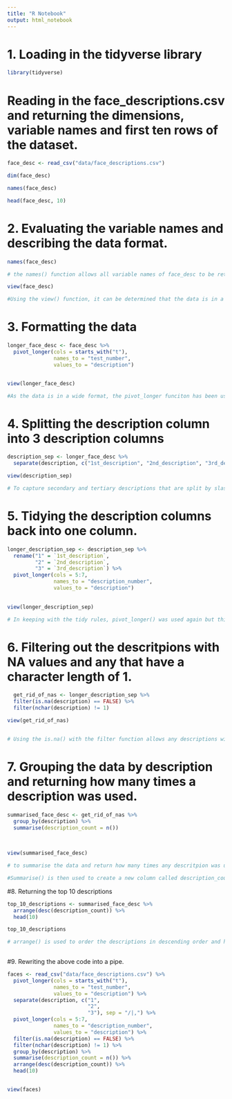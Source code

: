 ```yaml
---
title: "R Notebook"
output: html_notebook
---
```


# 1. Loading in the tidyverse library

```r

library(tidyverse)

```

# Reading in the face_descriptions.csv and returning the dimensions, variable names and first ten rows of the dataset.

```r

face_desc <- read_csv("data/face_descriptions.csv")

dim(face_desc)

names(face_desc)

head(face_desc, 10)

```

# 2. Evaluating the variable names and describing the data format.

```r

names(face_desc)

# the names() function allows all variable names of face_desc to be returned. Although the variable names follow tidyverse case rules (in that they are lower case and there is an underscore to separate the column with two words), the majority of the variable names are not descriptive of the data they hold and are unclear.   

view(face_desc)

#Using the view() function, it can be determined that the data is in a wide format

```

# 3. Formatting the data 

```r

longer_face_desc <- face_desc %>% 
  pivot_longer(cols = starts_with("t"),
               names_to = "test_number",
               values_to = "description")


view(longer_face_desc)

#As the data is in a wide format, the pivot_longer funciton has been used to take all the columns that start with "t" and move them into one column called test_number (names_to argument refers to this). The values_to arguments within the pivot_longer function allow the values from the "t" columns to be organised in another new column called "descriptions".

```

# 4. Splitting the description column into 3 description columns

```r

description_sep <- longer_face_desc %>% 
  separate(description, c("1st_description", "2nd_description", "3rd_description"), sep = "/|,")

view(description_sep)

# To capture secondary and tertiary descriptions that are split by slashes and commmas the separate() function has been used. The code above puts descriptions split by slashes and commas (sep = "/|,") into 3 separate columns "1st_description", "2nd_description" and "3rd_description". 

```


# 5. Tidying the description columns back into one column.

```r
longer_description_sep <- description_sep %>%
  rename("1" = `1st_description`,
         "2" = `2nd_description`,
         "3" = `3rd_description`) %>% 
  pivot_longer(cols = 5:7,
               names_to = "description_number",
               values_to = "description")
  

view(longer_description_sep)

# In keeping with the tidy rules, pivot_longer() was used again but this time to create a new column called description_number which details whether a description was primary, secondary or tertiary whilst keeping actual descriptions in one column. After the rename() function was added to the pipe before pivot_longer() to further tidy the data.

```

# 6. Filtering out the descritpions with NA values and any that have a character length of 1.

```r

  get_rid_of_nas <- longer_description_sep %>%
  filter(is.na(description) == FALSE) %>% 
  filter(nchar(description) != 1)

view(get_rid_of_nas)


# Using the is.na() with the filter function allows any descriptions with NA values to be filtered out (code reads keep description values where is.na() is false). The nchar() funciton counts the number of elements within a character vector and so it can help identify or filter out descriptions that are only 1 character length. 

```

# 7. Grouping the data by description and returning how many times a description was used.

```r

summarised_face_desc <- get_rid_of_nas %>% 
  group_by(description) %>%
  summarise(description_count = n())

  
  
view(summarised_face_desc)

# to summarise the data and return how many times any descritpion was used, firstly group_by() is used which categorises each description.

#Summarise() is then used to create a new column called description_count which counts how many time a description was given using the n() function. 


```

#8. Returning the top 10 descriptions 

```r

top_10_descriptions <- summarised_face_desc %>% 
  arrange(desc(description_count)) %>%
  head(10)

top_10_descriptions 

# arrange() is used to order the descriptions in descending order and head(10) is used to give the top 10 most used descriptions 
  
```

#9. Rewriting the above code into a pipe. 

```r

faces <- read_csv("data/face_descriptions.csv") %>%
  pivot_longer(cols = starts_with("t"),
               names_to = "test_number",
               values_to = "description") %>%
  separate(description, c("1",
                          "2",
                          "3"), sep = "/|,") %>%
  pivot_longer(cols = 5:7,
               names_to = "description_number",
               values_to = "description") %>%
  filter(is.na(description) == FALSE) %>% 
  filter(nchar(description) != 1) %>%
  group_by(description) %>%
  summarise(description_count = n()) %>% 
  arrange(desc(description_count)) %>%
  head(10)


view(faces)


```



